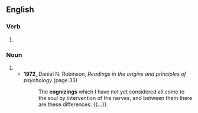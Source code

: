 ==English==

===Verb===
{{head|en|verb form}}

# {{present participle of|en|cognize|nocat=1}}

===Noun===
{{en-noun}}

# {{alternative form of|en|cognising}}
#* '''1972''', Daniel N. Robinson, ''Readings in the origins and principles of psychology'' (page 33)
#*: The '''cognizings''' which I have not yet considered all come to the soul by intervention of the nerves; and between them there are these differences: {{...}}